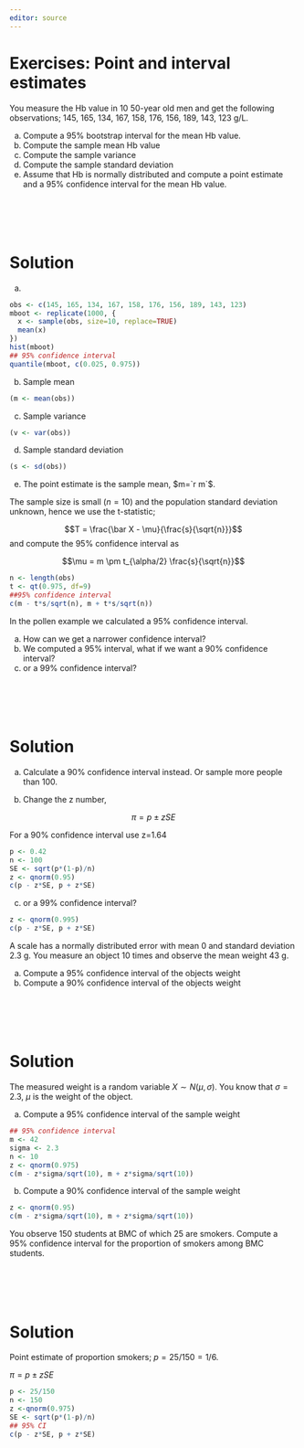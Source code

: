 ```yaml
---
editor: source
---
```


# Exercises: Point and interval estimates {.unnumbered}

::: {#exr-CIHb}
You measure the Hb value in 10 50-year old men and get the following observations; 145, 165, 134, 167, 158, 176, 156, 189, 143, 123 g/L.

a) Compute a 95% bootstrap interval for the mean Hb value.
b) Compute the sample mean Hb value
c) Compute the sample variance
d) Compute the sample standard deviation
b) Assume that Hb is normally distributed and compute a point estimate and a 95% confidence interval for the mean Hb value.

::: {.panel-tabset}
# ​

# Solution

a)  

```r
obs <- c(145, 165, 134, 167, 158, 176, 156, 189, 143, 123)
mboot <- replicate(1000, {
  x <- sample(obs, size=10, replace=TRUE)
  mean(x)
})
hist(mboot)
## 95% confidence interval
quantile(mboot, c(0.025, 0.975))
```

b)  Sample mean

```r
(m <- mean(obs))
```

c)  Sample variance

```r
(v <- var(obs))
```

d)  Sample standard deviation

```r
(s <- sd(obs))
```

e)  The point estimate is the sample mean, $m=`r m`$.

The sample size is small ($n=10$) and the population standard deviation unknown, hence we use the t-statistic;

$$T = \frac{\bar X - \mu}{\frac{s}{\sqrt{n}}}$$ and compute the 95% confidence interval as

$$\mu = m \pm t_{\alpha/2} \frac{s}{\sqrt{n}}$$

```r
n <- length(obs)
t <- qt(0.975, df=9)
##95% confidence interval 
c(m - t*s/sqrt(n), m + t*s/sqrt(n))
```

:::
:::

::: {#exr-CIprop}
In the pollen example we calculated a 95% confidence interval.

  a) How can we get a narrower confidence interval?
  b) We computed a 95% interval, what if we want a 90% confidence interval?
  c) or a 99% confidence interval?

::: {.panel-tabset}
# ​

# Solution
a)  Calculate a 90% confidence interval instead. Or sample more people than 100.

b)  Change the z number,

$$\pi = p \pm z SE$$

For a 90% confidence interval use z=1.64

```r
p <- 0.42
n <- 100
SE <- sqrt(p*(1-p)/n)
z <- qnorm(0.95)
c(p - z*SE, p + z*SE)
```

c)  or a 99% confidence interval?

```r
z <- qnorm(0.995)
c(p - z*SE, p + z*SE)
```

:::
:::

::: {#exr-CIscale}
A scale has a normally distributed error with mean 0 and standard deviation 2.3 g. You measure an object 10 times and observe the mean weight 43 g.

a) Compute a 95% confidence interval of the objects weight
b) Compute a 90% confidence interval of the objects weight

::: {.panel-tabset}
# ​

# Solution

The measured weight is a random variable $X \sim N(\mu, \sigma)$. You know that $\sigma = 2.3$, $\mu$ is the weight of the object.

a)  Compute a 95% confidence interval of the sample weight

```r
## 95% confidence interval
m <- 42
sigma <- 2.3
n <- 10
z <- qnorm(0.975)
c(m - z*sigma/sqrt(10), m + z*sigma/sqrt(10))
```

b)  Compute a 90% confidence interval of the sample weight

```r
z <- qnorm(0.95)
c(m - z*sigma/sqrt(10), m + z*sigma/sqrt(10))
```

:::
:::


::: {#exr-BMCsmokers}

You observe 150 students at BMC of which 25 are smokers. Compute a 95% confidence interval for the proportion of smokers among BMC students.

::: {.panel-tabset}
# ​

# Solution
Point estimate of proportion smokers; $p=25/150=1/6$.

$\pi = p \pm z SE$

```r
p <- 25/150
n <- 150
z <-qnorm(0.975)
SE <- sqrt(p*(1-p)/n)
## 95% CI
c(p - z*SE, p + z*SE)
```

:::
:::
